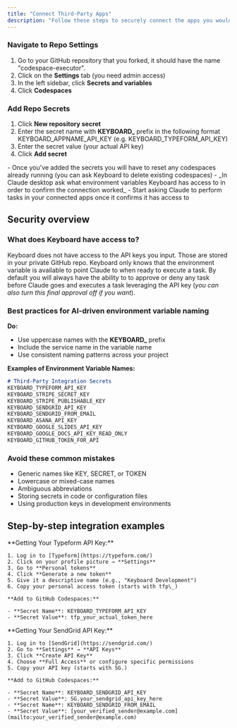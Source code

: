 ```yaml
---
title: "Connect Third-Party Apps"
description: "Follow these steps to securely connect the apps you would like to use within Claude to Keyboard."
---
```


### Navigate to Repo Settings

1. Go to your GitHub repository that you forked, it should have the name "codespace-executor".
2. Click on the **Settings** tab (you need admin access)
3. In the left sidebar, click **Secrets and variables**
4. Click **Codespaces**

### Add Repo Secrets

1. Click **New repository secret**
2. Enter the secret name with **KEYBOARD\_** prefix in the following format KEYBOARD_APPNAME_API_KEY (e.g. KEYBOARD_TYPEFORM_API_KEY)
3. Enter the secret value (your actual API key)
4. Click **Add secret**

<Tip>
  - Once you've added the secrets you will have to reset any codespaces already running (you can ask Keyboard to delete existing codespaces)
  - _In Claude desktop ask what environment variables Keyboard has access to in order to confirm the connection worked_
  - Start asking Claude to perform tasks in your connected apps once it confirms it has access to
</Tip>

## Security overview

### What does Keyboard have access to?

Keyboard does not have access to the API keys you input. Those are stored in your private GitHub repo. Keyboard only knows that the environment variable is available to point Claude to when ready to execute a task. By default you will always have the ability to to approve or deny any task before Claude goes and executes a task leveraging the API key (_you can also turn this final approval off if you want_).

### Best practices for AI-driven environment variable naming

**Do:**

- Use uppercase names with the **KEYBOARD\_** prefix
- Include the service name in the variable name
- Use consistent naming patterns across your project

**Examples of Environment Variable Names:**

```markdown
# Third-Party Integration Secrets
KEYBOARD_TYPEFORM_API_KEY
KEYBOARD_STRIPE_SECRET_KEY
KEYBOARD_STRIPE_PUBLISHABLE_KEY
KEYBOARD_SENDGRID_API_KEY
KEYBOARD_SENDGRID_FROM_EMAIL
KEYBOARD_ASANA_API_KEY
KEYBOARD_GOOGLE_SLIDES_API_KEY
KEYBOARD_GOOGLE_DOCS_API_KEY_READ_ONLY
KEYBOARD_GITHUB_TOKEN_FOR_API
```

### Avoid these common mistakes

- Generic names like KEY, SECRET, or TOKEN
- Lowercase or mixed-case names
- Ambiguous abbreviations
- Storing secrets in code or configuration files
- Using production keys in development environments

## Step-by-step integration examples

<AccordionGroup>
  <Accordion title="Typeform integration">
    **Getting Your Typeform API Key:**

    1. Log in to [Typeform](https://typeform.com/)
    2. Click on your profile picture → **Settings**
    3. Go to **Personal tokens**
    4. Click **Generate a new token**
    5. Give it a descriptive name (e.g., "Keyboard Development")
    6. Copy your personal access token (starts with tfp\_)

    **Add to GitHub Codespaces:**

    - **Secret Name**: KEYBOARD_TYPEFORM_API_KEY
    - **Secret Value**: tfp_your_actual_token_here
  </Accordion>
  <Accordion title="SendGrid email integration">
    **Getting Your SendGrid API Key:**

    1. Log in to [SendGrid](https://sendgrid.com/)
    2. Go to **Settings** → **API Keys**
    3. Click **Create API Key**
    4. Choose **Full Access** or configure specific permissions
    5. Copy your API key (starts with SG.)

    **Add to GitHub Codespaces:**

    - **Secret Name**: KEYBOARD_SENDGRID_API_KEY
    - **Secret Value**: SG.your_sendgrid_api_key_here
    - **Secret Name**: KEYBOARD_SENDGRID_FROM_EMAIL
    - **Secret Value**: [your_verified_sender@example.com](mailto:your_verified_sender@example.com)
  </Accordion>
</AccordionGroup>